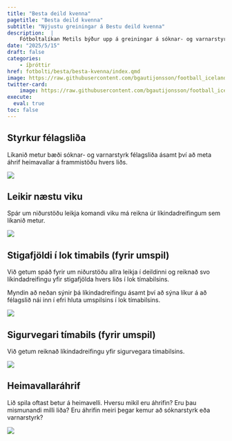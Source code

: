 ```yaml
---
title: "Besta deild kvenna"
pagetitle: "Besta deild kvenna"
subtitle: "Nýjustu greiningar á Bestu deild kvenna"
description:  |
    Fótboltalíkan Metils býður upp á greiningar á sóknar- og varnarstyrk íslenskra félagsliða ásamt því að spá fyrir um úrslit komandi leikja og deildarinnar í heild sinni.
date: "2025/5/15"
draft: false
categories:
    - íþróttir
href: fotbolti/besta/besta-kvenna/index.qmd
image: https://raw.githubusercontent.com/bgautijonsson/football_iceland/refs/heads/main/results/female/figures/styrkur.png
twitter-card:
    image: https://raw.githubusercontent.com/bgautijonsson/football_iceland/refs/heads/main/results/female/figures/styrkur.png
execute: 
  eval: true
toc: false
---
```


## Styrkur félagsliða

Líkanið metur bæði sóknar- og varnarstyrk félagsliða ásamt því að meta áhrif heimavallar á frammistöðu hvers liðs.

![](https://raw.githubusercontent.com/bgautijonsson/football_iceland/refs/heads/main/results/female/figures/styrkur.png)

## Leikir næstu viku

Spár um niðurstöðu leikja komandi viku má reikna úr líkindadreifingum sem líkanið metur.

![](https://raw.githubusercontent.com/bgautijonsson/football_iceland/refs/heads/main/results/female/figures/next_week_preds.png)

## Stigafjöldi í lok timabils (fyrir umspil)

Við getum spáð fyrir um niðurstöðu allra leikja í deildinni og reiknað svo líkindadreifingu yfir stigafjölda hvers liðs í lok tímabilsins. 

Myndin að neðan sýnir þá líkindadreifingu ásamt því að sýna líkur á að félagslið nái inn í efri hluta umspilsins í lok tímabilsins.

![](https://raw.githubusercontent.com/bgautijonsson/football_iceland/refs/heads/main/results/female/figures/umspil_top.png)

## Sigurvegari tímabils (fyrir umspil)

Við getum reiknað líkindadreifingu yfir sigurvegara tímabilsins.

![](https://raw.githubusercontent.com/bgautijonsson/football_iceland/refs/heads/main/results/female/figures/deild_top.png)

## Heimavallaráhrif

Lið spila oftast betur á heimavelli. Hversu mikil eru áhrifin? Eru þau mismunandi milli liða? Eru áhrifin meiri þegar kemur að sóknarstyrk eða varnarstyrk?

![](https://raw.githubusercontent.com/bgautijonsson/football_iceland/refs/heads/main/results/female/figures/home_advantage.png)

